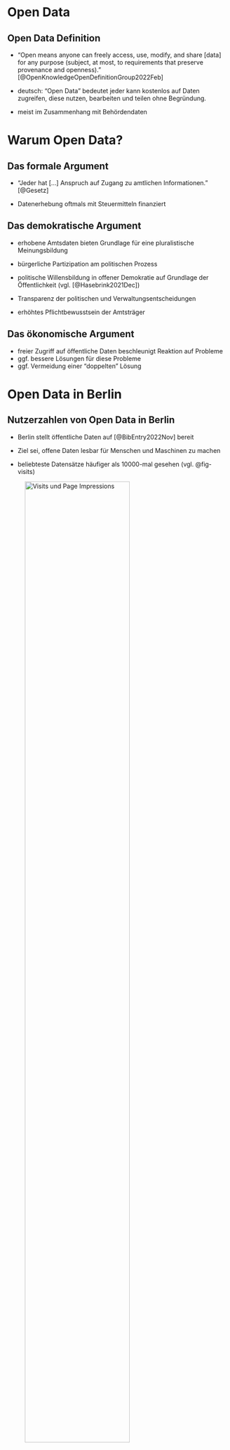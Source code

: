 # Open Data

## Open Data Definition

-   "Open means anyone can freely access, use, modify, and share \[data\] for any purpose (subject, at most, to requirements that preserve provenance and openness)." [@OpenKnowledgeOpenDefinitionGroup2022Feb]

-   deutsch: "Open Data" bedeutet jeder kann kostenlos auf Daten zugreifen, diese nutzen, bearbeiten und teilen ohne Begründung.

-   meist im Zusammenhang mit Behördendaten

# Warum Open Data?

## Das formale Argument

-   "Jeder hat \[...\] Anspruch auf Zugang zu amtlichen Informationen." [@Gesetz]

-   Datenerhebung oftmals mit Steuermitteln finanziert

## Das demokratische Argument

-   erhobene Amtsdaten bieten Grundlage für eine pluralistische Meinungsbildung

-   bürgerliche Partizipation am politischen Prozess

-   politische Willensbildung in offener Demokratie auf Grundlage der Öffentlichkeit (vgl. [@Hasebrink2021Dec])

-   Transparenz der politischen und Verwaltungsentscheidungen

-   erhöhtes Pflichtbewusstsein der Amtsträger

## Das ökonomische Argument

-   freier Zugriff auf öffentliche Daten beschleunigt Reaktion auf Probleme
-   ggf. bessere Lösungen für diese Probleme
-   ggf. Vermeidung einer "doppelten" Lösung

# Open Data in Berlin

## Nutzerzahlen von Open Data in Berlin

-   Berlin stellt öffentliche Daten auf [@BibEntry2022Nov] bereit

-   Ziel sei, offene Daten lesbar für Menschen und Maschinen zu machen

-   beliebteste Datensätze häufiger als 10000-mal gesehen (vgl. @fig-visits)

![Visits und Page Impressions](images/Visits and Page Impressions.png){#fig-visits width=75%}

## Definition Page Impressions und Visits

-   Page Impression (Page View): Besuch eines einzelnen Nutzers auf einer einzelnen Website (vgl. [@schumacher2019method], [@burby2007web])

-   Visits/ Sessions: Interaktion einer Einzelperson mit einer Website mit einer oder mehreren Anfragen (Page Impressions) (vgl. [@burby2007web])


## Bedeutung von Page Impressions und Visits

-   Visit = Aufruf eines Datensatzes

-   Page Impressions = Aufrufe und weitere Interaktionen auf Website

-   Einzige Interaktionsmöglichkeit auf Datensatz-Seite ist Download (vgl. [@BibEntry2022Nov])

-   Differenz zwischen Page Impressions und Visits sind Downloadzahlen der Datensätze

## Open Data in Stuttgart